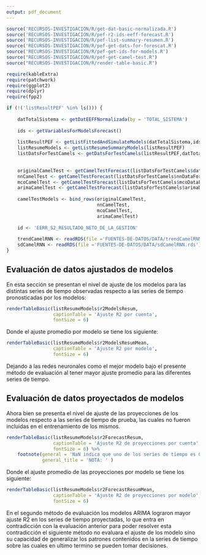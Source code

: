 ```yaml
---
output: pdf_document
---
```


```r
source('RECURSOS-INVESTIGACION/R/get-dat-basic-normalizada.R')
source('RECURSOS-INVESTIGACION/R/pef-r2-ids-eeff-forecast.R')
source('RECURSOS-INVESTIGACION/R/pef-list-summary-resumen.R')
source('RECURSOS-INVESTIGACION/R/pef-get-dats-for-forescat.R')
source('RECURSOS-INVESTIGACION/R/pef-get-ids-for-models.R')
source("RECURSOS-INVESTIGACION/R/pef-get-camel-test.R")
source("RECURSOS-INVESTIGACION/R/render-table-basic.R")

require(kableExtra)
require(patchwork)
require(ggplot2)
require(dplyr)
require(fpp2)

if (!('listResultPEF' %in% ls())) {
    
    datTotalSistema <- getDatEEFFNormalizada(by = 'TOTAL_SISTEMA')
    
    ids <- getVariablesForModelsForecast()
    
    listResultPEF <- getListFittedAndSimulateModels(datTotalSistema,ids)
    listResumeModels <- getListResumeSummaryModels(listResultPEF)
    listDatsForTestCamels <- getDatsForTestCamels(listResultPEF,datTotalSistema,12,TRUE)
    
    
    originalCamelTest <- getCamelTestForecast(listDatsForTestCamels$datCuentas)
    nnCamelTest <- getCamelTestForecast(listDatsForTestCamels$nnDataForecastCuentas)
    mcoCamelTest <- getCamelTestForecast(listDatsForTestCamels$mcoDataForecastCuentas)
    arimaCamelTest <- getCamelTestForecast(listDatsForTestCamels$arimaDataForecastCuentas)
    
    camelTestModels <- bind_rows(originalCamelTest,
                                 nnCamelTest,
                                 mcoCamelTest,
                                 arimaCamelTest)
    
    id <- 'EERR_S2_RESULTADO_NETO_DE_LA_GESTION'
    
    trendCamelRNN <- readRDS(file ='FUENTES-DE-DATOS/DATA/trendCamelRNN.rds')
    sdCamelRNN <- readRDS(file ='FUENTES-DE-DATOS/DATA/sdCamelRNN.rds')
}

```


## Evaluación de datos ajustados de modelos

En esta sección se presentan el nivel de ajuste de los modelos para las distintas series de tiempo observadas respecto a las series de tiempo pronosticadas por los modelos:

```r
renderTableBasic(listResumeModels$r2ModelsResum, 
                 captionTable = 'Ajuste R2 por cuenta',
                 fontSize = 6)
```

Donde el ajuste promedio por modelo se tiene los siguiente:

```r
renderTableBasic(listResumeModels$r2ModelsResumMean, 
                 captionTable = 'Ajuste R2 por modelo',
                 fontSize = 6)
```

Dejando a las redes neuronales como el mejor modelo bajo el presente método de evaluación al tener mayor ajuste promedio para las diferentes series de tiempo.

## Evaluación de datos proyectados de modelos

Ahora bien se presenta el nivel de ajuste de las proyecciones de los modelos respecto a las series de tiempo de prueba, las cuales no fueron incluidas en el entrenamiento de los mismos.

```r
renderTableBasic(listResumeModels$r2ForecastResum, 
                 captionTable = 'Ajuste R2 de proyecciones por cuenta',
                 fontSize = 6) %>% 
    footnote(general = 'NaN indica que uno de los series de tiempo es 0 en todos sus elementos, donde el R2 devuelve una indeterminación.',
             general_title = 'NOTA: ' )
```

Donde el ajuste promedio de las proyecciones por modelo se tiene los siguiente:

```r
renderTableBasic(listResumeModels$r2ForecastResumMean,
                 captionTable = 'Ajuste R2 de proyecciones por modelo',
                 fontSize = 6)
```

En el segundo método de evaluación los modelos ARIMA lograron mayor ajuste R2 en los series de tiempo proyectadas, lo que entra en contradicción con la evaluación anterior para poder resolver esta contradicción el siguiente método no evaluara el ajuste de los modelo sino su capacidad de generalizar los patrones contenidos en la series de tiempo sobre las cuales en ultimo termino se pueden tomar decisiones.


